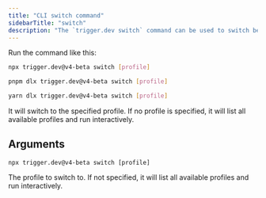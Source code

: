 ```yaml
---
title: "CLI switch command"
sidebarTitle: "switch"
description: "The `trigger.dev switch` command can be used to switch between profiles."
---
```



Run the command like this:

<CodeGroup>

```bash npm
npx trigger.dev@v4-beta switch [profile]
```

```bash pnpm
pnpm dlx trigger.dev@v4-beta switch [profile]
```

```bash yarn
yarn dlx trigger.dev@v4-beta switch [profile]
```

</CodeGroup>

It will switch to the specified profile. If no profile is specified, it will list all available profiles and run interactively.

## Arguments

```
npx trigger.dev@v4-beta switch [profile]
```

<ParamField body="Profile" type="[profile]">
  The profile to switch to. If not specified, it will list all available profiles and run interactively.
</ParamField>
